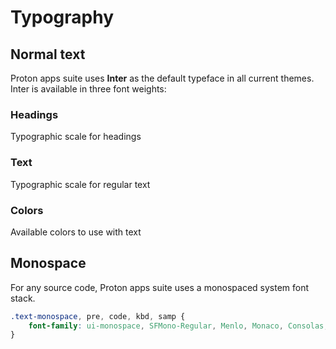 
# Typography

## Normal text

Proton apps suite uses **Inter** as the default typeface in all current themes.
Inter is available in three font weights:

<Story id="core-concepts-typography--font" />

### Headings

Typographic scale for headings

<Story id="core-concepts-typography--headings" />

### Text

Typographic scale for regular text

<Story id="core-concepts-typography--text" />

### Colors

Available colors to use with text

<Story id="core-concepts-typography--colors" />

## Monospace

For any source code, Proton apps suite uses a monospaced system font stack.

<Story id="core-concepts-typography--monospace" />

```css
.text-monospace, pre, code, kbd, samp {
    font-family: ui-monospace, SFMono-Regular, Menlo, Monaco, Consolas, 'Liberation Mono', 'Courier New', monospace;
}
```
